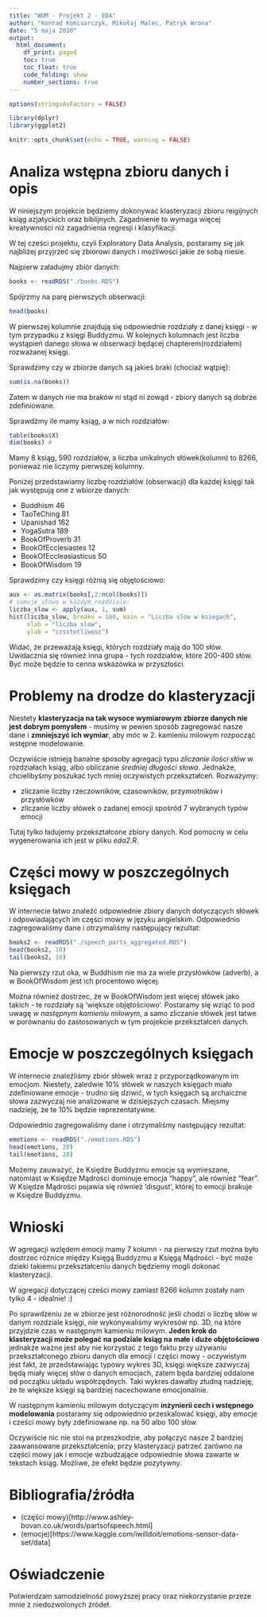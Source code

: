 ```yaml
---
title: "WUM - Projekt 2 - EDA"
author: "Konrad Komisarczyk, Mikołaj Malec, Patryk Wrona"
date: "5 maja 2020"
output:
  html_document:
    df_print: paged
    toc: true
    toc_float: true
    code_folding: show
    number_sections: true
---
```




```r
options(stringsAsFactors = FALSE)

library(dplyr)
library(ggplot2)

knitr::opts_chunk$set(echo = TRUE, warning = FALSE)
```



# Analiza wstępna zbioru danych i opis

W niniejszym projekcie będziemy dokonywać klasteryzacji zbioru reigijnych ksiąg azjatyckich oraz biblijnych. Zagadnienie to wymaga więcej kreatywności niż zagadnienia regresji i klasyfikacji.

W tej cześci projektu, czyli Exploratory Data Analysis, postaramy się jak najbliżej przyjrzeć się zbiorowi danych i możliwości jakie ze sobą niesie.


Najpierw załadujmy zbiór danych:

```r
books <- readRDS("./books.RDS")
```

Spójrzmy na parę pierwszych obserwacji:

```r
head(books)
```

W pierwszej kolumnie znajdują się odpowiednie rozdziały z danej księgi - w tym przypadku z księgi Buddyzmu. W kolejnych kolumnach jest liczba wystąpień danego słowa w obserwacji będącej chapterem(rozdziałem) rozważanej księgi.

Sprawdzimy czy w zbiorze danych są jakieś braki (chociaż wątpię):

```r
sum(is.na(books))
```

Zatem w danych nie ma braków ni stąd ni zowąd - zbiory danych są dobrze zdefiniowane.

Sprawdźmy ile mamy ksiąg, a w nich rozdziałów:

```r
table(books$X)
dim(books) #
```

Mamy 8 ksiąg, 590 rozdziałów, a liczba unikalnych słówek(kolumn) to 8266, ponieważ nie liczymy pierwszej kolumny.

Poniżej przedstawiamy liczbę rozdziałów (obserwacji) dla każdej księgi tak jak występują one z wbiorze danych:

- Buddhism 46
- TaoTeChing 81
- Upanishad 162
- YogaSutra 189
- BookOfProverb 31
- BookOfEcclesiastes 12
- BookOfEccleasiasticus 50
- BookOfWisdom 19

Sprawdzimy czy księgi różnią się objętościowo:

```r
aux <- as.matrix(books[,2:ncol(books)])
# sumuje słowa w każdym rozdziale:
liczba_slow <- apply(aux, 1, sum)
hist(liczba_slow, breaks = 100, main = "Liczba slow w ksiegach", 
     xlab = "liczba slow",
     ylab = "czsstotliwosc")

```

Widać, że przeważają księgi, których rozdziały mają do 100 słów. Uwidacznia się również inna grupa - tych rozdziałów, które 200-400 słów. Być może będzie to cenna wskazówka w przyszłości.



# Problemy na drodze do klasteryzacji

Niestety **klasteryzacja na tak wysoce wymiarowym zbiorze danych nie jest dobrym pomysłem** - musimy w pewien sposób zagregować nasze dane i **zmniejszyć ich wymiar**, aby móc w 2. kamieniu milowym rozpocząć wstępne modelowanie.

Oczywiście istnieją banalne sposoby agregacji typu *zliczanie ilości słów* w rozdziałach ksiąg, albo obliczanie *średniej długości słowa*. Jednakże, chcielibyśmy poszukać tych mniej oczywistych przekształceń. Rozważymy:

- zliczanie liczby rzeczowników, czasowników, przymiotników i przysłówków
- zliczanie liczby słówek o zadanej emocji spośród 7 wybranych typów emocji

Tutaj tylko ładujemy przekształcone zbiory danych. Kod pomocny w celu wygenerowania ich jest w pliku *eda2.R*.

# Części mowy w poszczególnych księgach

W internecie łatwo znaleźć odpowiednie zbiory danych dotyczących słówek i odpowiadających im części mowy w języku angielskim. Odpowiednio zagregowaliśmy dane i otrzymaliśmy następujący rezultat:

```r
books2 <- readRDS("./speech_parts_aggregated.RDS")
head(books2, 10)
tail(books2, 10)
```

Na pierwszy rzut oka, w Buddhism nie ma za wiele przysłówków (adverb), a w BookOfWisdom jest ich procentowo więcej. 

Można również dostrzec, że w BookOfWisdom jest więcej słówek jako takich - te rozdziały są 'większe objętościowo'. Postaramy się wziąć to pod uwagę *w następnym kamieniu milowym*, a samo zliczanie słówek jest łatwe w porównaniu do zastosowanych w tym projekcie przekształceń danych.


# Emocje w poszczególnych księgach

W internecie znaleźliśmy zbiór słówek wraz z przyporządkowanym im emocjom. Niestety, zaledwie 10% słówek w naszych księgach miało zdefiniowane emocje - trudno się dziwić, w tych księgach są archaiczne słowa zazwyczaj nie analizowane w dzisiejszych czasach. Miejsmy nadzieję, że te 10% będzie reprezentatywne.

Odpowiednio zagregowaliśmy dane i otrzymaliśmy następujący rezultat:


```r
emotions <- readRDS("./emotions.RDS")
head(emotions, 20)
tail(emotions, 20)
```

Możemy zauważyć, że Księdze Buddyzmu emocje są wymieszane, natomiast w Księdze Mądrości dominuje emocja "happy", ale również "fear". W Księdze Mądrości pojawia się również 'disgust', której to emocji brakuje w Księdze Buddyzmu.


# Wnioski

W agregacji wzlędem emocji mamy 7 kolumn - na pierwszy rzut można było dostrzec różnice między Księgą Buddyzmu a Księgą Mądrości - być może dzieki takiemu przekształceniu danych będziemy mogli dokonać klasteryzacji.

W agregacji dotyczącej cześci mowy zamiast 8266 kolumn zostały nam tylko 4 - idealnie! :) 

Po sprawdzeniu że w zbiorze jest różnorodność jeśli chodzi o liczbę słów w danym rozdziale księgi, nie wykonywaliśmy wykresów np. 3D, na które przyjdzie czas w następnym kamieniu milowym. **Jeden krok do klasteryzacji może polegać na podziale ksiąg na małe i duże objętościowo** jednakże ważne jest aby nie korzystać z tego faktu przy używaniu przekształconego zbioru danych dla emocji i części mowy - oczywistym jest fakt, że przedstawiając typowy wykres 3D, księgi większe zazwyczaj będą miały więcej słów o danych emocjach, zatem będa bardziej oddalone od początku układu współrzędnych. Taki wykres dawałby złudną nadzieję, że te większe księgi są bardziej nacechowane emocjonalnie.

W następnym kamieniu milowym dotyczącym **inżynierii cech i wstępnego modelowania** postaramy się odpowiednio przeskalować księgi, aby emocje i cześci mowy były zdefiniowane np. na 50 albo 100 słów.

Oczywiście nic nie stoi na przeszkodzie, aby połączyć nasze 2 bardziej zaawansowane przekształcenia; przy klasteryzacji patrzeć zarówno na części mowy jak i emocje wzbudzające odpowiednie słowa zawarte w tekstach ksiąg. Możliwe, że efekt będzie pozytywny.

# Bibliografia/źródła

- (części mowy)[http://www.ashley-bovan.co.uk/words/partsofspeech.html]
- (emocje)[https://www.kaggle.com/iwilldoit/emotions-sensor-data-set/data]


# Oświadczenie

Potwierdzam samodzielność powyższej pracy oraz niekorzystanie przeze mnie z niedozwolonych źródeł.


